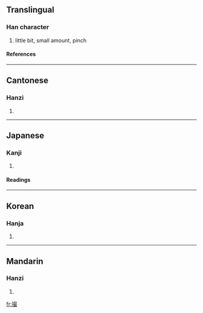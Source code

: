 ==Translingual==
===Han character===
{{Han char|rn=64|rad=手|as=12|sn=15|four=5604<sub>7</sub>|canj=手日尸水 (QASE)}}
# little bit, small amount, pinch
====References====
{{Han ref|kx=0456.180|dkj=12748|dj=0805.120|hdz=31957.020|uh=64AE|ud=25774|bh=BCBC|bd=48316}}

----
==Cantonese==
===Hanzi===
{{yue-hanzi|jyut=|y=chyut3}}
# {{defn|Cantonese}}

----
==Japanese==
===Kanji===
{{ja-kanji|grade=c|rs=手12}}
# {{defn|Japanese}} 
====Readings====
{{ja-readings|on=[[さつ]] (satsu), [[さい]] (sai)|kun=[[とる]] (toru), [[つまむ]] (tsumamu), [[つまみ]] (tsumami)}}

----
==Korean==
===Hanja===
{{ko-hanja|hangeul=촬|eumhun=|rv=chwal|mr=ch'wal|y=chwal}}
# {{defn|Korean}}

----
==Mandarin==
===Hanzi===
{{cmn-hanzi|pin=[[cuō]] ([[cuo1]]), [[zuǒ]] ([[zuo3]])|wg=ts'o<sup>1</sup>, tso<sup>3</sup>}}
# {{defn|Mandarin}}

[[fr:撮]]